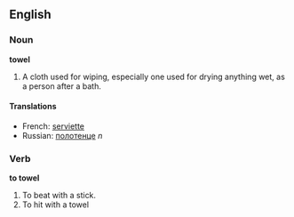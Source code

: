 ==English==

===Noun===

'''towel'''

#A cloth used for wiping, especially one used for drying anything wet, as a person after a bath.

====Translations====
*French: [[serviette]]
*Russian: [[полотенце]] ''n''

===Verb===

'''to towel'''

#To beat with a stick.
#To hit with a towel